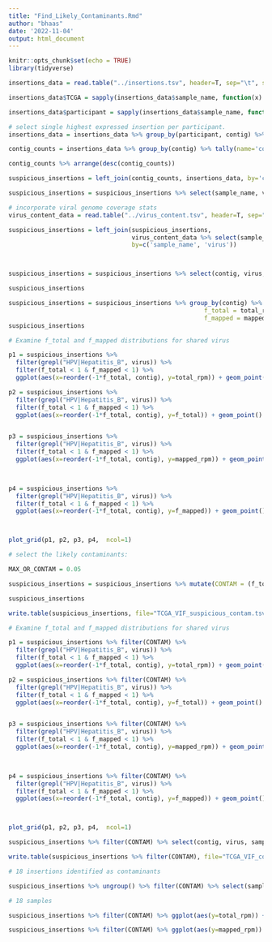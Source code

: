 ```yaml
---
title: "Find_Likely_Contaminants.Rmd"
author: "bhaas"
date: '2022-11-04'
output: html_document
---
```


```r
knitr::opts_chunk$set(echo = TRUE)
library(tidyverse)
```

```r

insertions_data = read.table("../insertions.tsv", header=T, sep="\t", stringsAsFactors = F)

insertions_data$TCGA = sapply(insertions_data$sample_name, function(x) { str_split(x, "-")[[1]][1]})

insertions_data$participant = sapply(insertions_data$sample_name, function(x) { str_replace(x, "-\\w{2}$", "") })

```



```r
# select single highest expressed insertion per participant.
insertions_data = insertions_data %>% group_by(participant, contig) %>% arrange(desc(total_rpm)) %>% filter(row_number() == 1) %>% ungroup()

```


```r
contig_counts = insertions_data %>% group_by(contig) %>% tally(name='contig_counts') %>% filter(contig_counts > 1) 

contig_counts %>% arrange(desc(contig_counts))
```

```r

suspicious_insertions = left_join(contig_counts, insertions_data, by='contig')

suspicious_insertions = suspicious_insertions %>% select(sample_name, virus, contig, contig_counts, total, total_rpm) %>% arrange(desc(contig_counts), contig, desc(total))

# incorporate viral genome coverage stats
virus_content_data = read.table("../virus_content.tsv", header=T, sep="\t", stringsAsFactors = F)

suspicious_insertions = left_join(suspicious_insertions, 
                                  virus_content_data %>% select(sample_name, virus, mapped, mapped_rpm, n_bases_covered, frac_covered), 
                                  by=c('sample_name', 'virus'))



suspicious_insertions = suspicious_insertions %>% select(contig, virus, sample_name, contig_counts, total, total_rpm, mapped, mapped_rpm, frac_covered)

suspicious_insertions

```

```r

suspicious_insertions = suspicious_insertions %>% group_by(contig) %>% mutate(max_total_rpm = max(total_rpm), max_mapped_rpm = max(mapped_rpm),
                                                      f_total = total_rpm/max_total_rpm,
                                                      f_mapped = mapped_rpm/max_mapped_rpm)
suspicious_insertions 
```


```r

# Examine f_total and f_mapped distributions for shared virus

p1 = suspicious_insertions %>% 
  filter(grepl("HPV|Hepatitis_B", virus)) %>%
  filter(f_total < 1 & f_mapped < 1) %>%
  ggplot(aes(x=reorder(-1*f_total, contig), y=total_rpm)) + geom_point() + geom_hline(yintercept=0.2, color='red')

p2 = suspicious_insertions %>% 
  filter(grepl("HPV|Hepatitis_B", virus)) %>%
  filter(f_total < 1 & f_mapped < 1) %>%
  ggplot(aes(x=reorder(-1*f_total, contig), y=f_total)) + geom_point() + geom_hline(yintercept=0.05, color='red')


p3 = suspicious_insertions %>% 
  filter(grepl("HPV|Hepatitis_B", virus)) %>%
  filter(f_total < 1 & f_mapped < 1) %>%
  ggplot(aes(x=reorder(-1*f_total, contig), y=mapped_rpm)) + geom_point() + geom_hline(yintercept=20, color='red')

 

p4 = suspicious_insertions %>% 
  filter(grepl("HPV|Hepatitis_B", virus)) %>%
  filter(f_total < 1 & f_mapped < 1) %>%
  ggplot(aes(x=reorder(-1*f_total, contig), y=f_mapped)) + geom_point() + geom_hline(yintercept=0.05, color='red')



plot_grid(p1, p2, p3, p4,  ncol=1)

```







```r
# select the likely contaminants:

MAX_OR_CONTAM = 0.05

suspicious_insertions = suspicious_insertions %>% mutate(CONTAM = (f_total < MAX_OR_CONTAM & f_mapped < MAX_OR_CONTAM) )

suspicious_insertions
```


```r

write.table(suspicious_insertions, file="TCGA_VIF_suspicious_contam.tsv", quote=F, sep="\t", row.names = F)

```




```r

# Examine f_total and f_mapped distributions for shared virus

p1 = suspicious_insertions %>% filter(CONTAM) %>%
  filter(grepl("HPV|Hepatitis_B", virus)) %>%
  filter(f_total < 1 & f_mapped < 1) %>%
  ggplot(aes(x=reorder(-1*f_total, contig), y=total_rpm)) + geom_point() + geom_hline(yintercept=0.2, color='red')

p2 = suspicious_insertions %>% filter(CONTAM) %>%
  filter(grepl("HPV|Hepatitis_B", virus)) %>%
  filter(f_total < 1 & f_mapped < 1) %>%
  ggplot(aes(x=reorder(-1*f_total, contig), y=f_total)) + geom_point() + geom_hline(yintercept=0.05, color='red')


p3 = suspicious_insertions %>% filter(CONTAM) %>%
  filter(grepl("HPV|Hepatitis_B", virus)) %>%
  filter(f_total < 1 & f_mapped < 1) %>%
  ggplot(aes(x=reorder(-1*f_total, contig), y=mapped_rpm)) + geom_point() + geom_hline(yintercept=20, color='red')

 

p4 = suspicious_insertions %>% filter(CONTAM) %>%
  filter(grepl("HPV|Hepatitis_B", virus)) %>%
  filter(f_total < 1 & f_mapped < 1) %>%
  ggplot(aes(x=reorder(-1*f_total, contig), y=f_mapped)) + geom_point() + geom_hline(yintercept=0.05, color='red')



plot_grid(p1, p2, p3, p4,  ncol=1)

```




```r

suspicious_insertions %>% filter(CONTAM) %>% select(contig, virus, sample_name, total_rpm, f_total, mapped_rpm, f_mapped)

write.table(suspicious_insertions %>% filter(CONTAM), file="TCGA_VIF_contaminants_only.tsv", quote=F, sep="\t", row.names=F )

# 18 insertions identified as contaminants
```

```r

suspicious_insertions %>% ungroup() %>% filter(CONTAM) %>% select(sample_name) %>% unique() %>% arrange(sample_name)

# 18 samples

```


```r

suspicious_insertions %>% filter(CONTAM) %>% ggplot(aes(y=total_rpm)) + geom_boxplot() + geom_hline(yintercept=0.2, color='red')


```


```r

suspicious_insertions %>% filter(CONTAM) %>% ggplot(aes(y=mapped_rpm)) + geom_boxplot()


```

